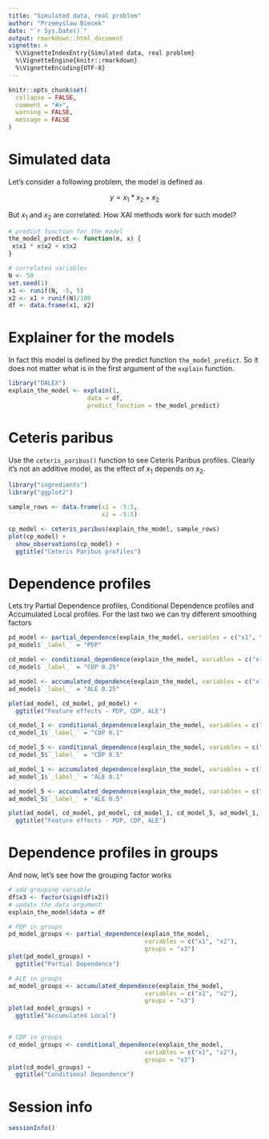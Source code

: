 ```yaml
---
title: "Simulated data, real problem"
author: "Przemyslaw Biecek"
date: "`r Sys.Date()`"
output: rmarkdown::html_document
vignette: >
  %\VignetteIndexEntry{Simulated data, real problem}
  %\VignetteEngine{knitr::rmarkdown}
  %\VignetteEncoding{UTF-8}
---
```


```r
knitr::opts_chunk$set(
  collapse = FALSE,
  comment = "#>",
  warning = FALSE,
  message = FALSE
)
```

# Simulated data

Let's consider a following problem, the model is defined as

$$
y = x_1 * x_2 + x_2
$$

But $x_1$ and $x_2$ are correlated. How XAI methods work for such model?


```r
# predict function for the model
the_model_predict <- function(m, x) {
 x$x1 * x$x2 + x$x2
}

# correlated variables 
N <- 50
set.seed(1)
x1 <- runif(N, -5, 5)
x2 <- x1 + runif(N)/100
df <- data.frame(x1, x2)
```


# Explainer for the models

In fact this model is defined by the predict function `the_model_predict`. So it does not matter what is in the first argument of the `explain` function.

```r
library("DALEX")
explain_the_model <- explain(1,
                      data = df,
                      predict_function = the_model_predict)
```

# Ceteris paribus

Use the `ceteris_paribus()` function to see Ceteris Paribus profiles.
Clearly it's not an additive model, as the effect of $x_1$ depends on $x_2$.

```r
library("ingredients")
library("ggplot2")

sample_rows <- data.frame(x1 = -5:5,
                          x2 = -5:5)

cp_model <- ceteris_paribus(explain_the_model, sample_rows)
plot(cp_model) +
  show_observations(cp_model) +
  ggtitle("Ceteris Paribus profiles")
```


# Dependence profiles

Lets try Partial Dependence profiles, Conditional Dependence profiles and Accumulated Local profiles. For the last two we can try different smoothing factors

```r
pd_model <- partial_dependence(explain_the_model, variables = c("x1", "x2"))
pd_model$`_label_` = "PDP"

cd_model <- conditional_dependence(explain_the_model, variables = c("x1", "x2"))
cd_model$`_label_` = "CDP 0.25"

ad_model <- accumulated_dependence(explain_the_model, variables = c("x1", "x2"))
ad_model$`_label_` = "ALE 0.25"

plot(ad_model, cd_model, pd_model) +
  ggtitle("Feature effects - PDP, CDP, ALE")

cd_model_1 <- conditional_dependence(explain_the_model, variables = c("x1", "x2"), span = 0.1)
cd_model_1$`_label_` = "CDP 0.1"

cd_model_5 <- conditional_dependence(explain_the_model, variables = c("x1", "x2"), span = 0.5)
cd_model_5$`_label_` = "CDP 0.5"

ad_model_1 <- accumulated_dependence(explain_the_model, variables = c("x1", "x2"), span = 0.5)
ad_model_1$`_label_` = "ALE 0.1"

ad_model_5 <- accumulated_dependence(explain_the_model, variables = c("x1", "x2"), span = 0.5)
ad_model_5$`_label_` = "ALE 0.5"

plot(ad_model, cd_model, pd_model, cd_model_1, cd_model_5, ad_model_1, ad_model_5) +
  ggtitle("Feature effects - PDP, CDP, ALE")
```


# Dependence profiles in groups

And now, let's see how the grouping factor works

```r
# add grouping variable
df$x3 <- factor(sign(df$x2))
# update the data argument
explain_the_model$data = df

# PDP in groups
pd_model_groups <- partial_dependence(explain_the_model, 
                                      variables = c("x1", "x2"), 
                                      groups = "x3")
plot(pd_model_groups) +
  ggtitle("Partial Dependence")

# ALE in groups
ad_model_groups <- accumulated_dependence(explain_the_model, 
                                      variables = c("x1", "x2"), 
                                      groups = "x3")
plot(ad_model_groups) +
  ggtitle("Accumulated Local")


# CDP in groups
cd_model_groups <- conditional_dependence(explain_the_model, 
                                      variables = c("x1", "x2"), 
                                      groups = "x3")
plot(cd_model_groups) +
  ggtitle("Conditional Dependence")
```


# Session info

```r
sessionInfo()
```
